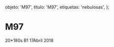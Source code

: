 
  objeto: 'M97',
  titulo: 'M97',
  etiquetas: 'nebulosas',
};

# M97

<Imagen
  src="objeto/m97_20180417_1_m97.jpg"
  fecha="20180417"
/>

 20*180s B1 17Abril 2018